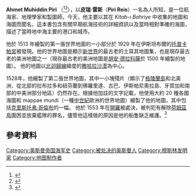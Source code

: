 '''Ahmet Muhiddin Piri''' （{{Bd|約1465年|3=1553年}}<ref>{{cite book|title=PÎRÎ REİS|publisher=[[TDV_İslâm_Ansiklopedisi|TDV İslâm Ansiklopedisi]]|url=https://islamansiklopedisi.org.tr/piri-reis|language=en|access-date=2022-01-06|archive-date=2022-01-06|archive-url=https://web.archive.org/web/20220106103414/https://islamansiklopedisi.org.tr/piri-reis|dead-url=no}}</ref><ref>{{cite web|title=VENEDİK'TEKİ PAPALIK SEFARETİ BELGELERİNE GÖRE TÜRKLER|url=http://dergiler.ankara.edu.tr/dergiler/19/821/10412.pdf|website=Ankara University|language=tr|last1=Arikan|first1=Muzaffer|last2=Toledo|first2=Paulino|access-date=2022-01-06|archive-date=2020-09-27|archive-url=https://web.archive.org/web/20200927185922/http://dergiler.ankara.edu.tr/dergiler/19/821/10412.pdf|dead-url=no}}</ref>），以'''皮瑞·雷斯'''（'''Piri Reis'''）一名為人所知，是一位航海家、地理學家和製圖師。今天，他主要以其在 ''Kitab-ı Bahriye'' 中收集的地圖和海圖而聞名，這本書包含有關早期航海技術的詳細資訊以及當時相對準確的海圖，描述了當時地中海主要的港口和城市。

他於 1513 年繪製的第一張世界地圖的一小部分於 1929 年在伊斯坦布爾的[[托卡比皇宮|托普卡帕宮]]被發現。他的世界地圖是顯示[[新大陸|新世界]]的最古老的土耳其地圖集，也是現存最古老的美洲地圖之一（現存最古老的美洲地圖是[[胡安·德拉科薩|胡安·德拉科薩]]於 1500 年繪製的地圖）。 他的地圖以[[北迴歸線|北迴歸線]]緯度的[[撒哈拉沙漠|撒哈拉沙漠]]為中心。{{sfn|Soucek|1992}}

1528年，他繪製了第二張世界地圖，其中一小塊殘片（顯示了[[格陵蘭島|格陵蘭島]]和北美洲，從北部的拉布拉多和紐芬蘭到佛羅里達、古巴、伊斯帕尼奧拉島、牙買加和南部的中美洲部分地區）仍然存在。根據他加註的文字記載，他使用大約 20 種各國海圖和 mappae mundi（一種[[中世紀|中世紀]]歐洲的世界地圖）繪製了他的地圖，其中包括[[克里斯托弗·哥倫布|克里斯托弗·哥倫布]]的一幅。{{sfn|Brotton|2003|p=108}} 他於 1553 年在[[開羅|開羅]]被處決，被判犯有解除[[荷姆茲島|荷姆茲島]]圍困並放棄艦隊的罪名，儘管他這樣做的原因是他的船隻缺乏維護。<ref name="Çöl">{{cite web|title=Piri Reis neden idam edildi?|url=http://www.dunyabulteni.net/?aType=haber&ArticleID=133432|access-date=22 November 2015|date=21 October 2010|last=Çal|first=İsmail|publisher=Dünya Bülteni|archive-url=https://web.archive.org/web/20160305030553/http://www.dunyabulteni.net/?aType=haber&ArticleID=133432|archive-date=5 March 2016}}</ref>

== 參考資料 ==
{{Reflist|30em}}

{{Authority control}}
[[Category:奥斯曼帝国海军史|Category:奥斯曼帝国海军史]]
[[Category:被处决的奥斯曼人|Category:被处决的奥斯曼人]]
[[Category:穆斯林发明家|Category:穆斯林发明家]]
[[Category:地图制作者|Category:地图制作者]]